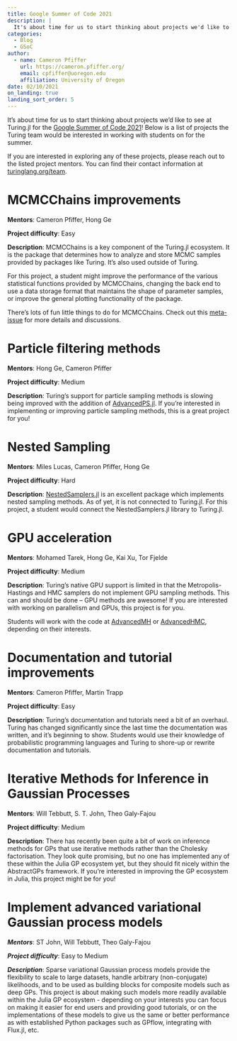 ```yaml
---
title: Google Summer of Code 2021
description: |
  It's about time for us to start thinking about projects we'd like to see at Turing.jl for the Google Summer of Code 2021! Below is a list of projects the Turing team would be interested in working with students on for the summer.
categories:
  - Blog
  - GSoC
author:
  - name: Cameron Pfiffer
    url: https://cameron.pfiffer.org/
    email: cpfiffer@uoregon.edu
    affiliation: University of Oregon
date: 02/10/2021
on_landing: true
landing_sort_order: 5
---
```


It's about time for us to start thinking about projects we'd like to see at Turing.jl for the [Google Summer of Code 2021](https://summerofcode.withgoogle.com/)! Below is a list of projects the Turing team would be interested in working with students on for the summer.

If you are interested in exploring any of these projects, please reach out to the listed project mentors. You can find their contact information at [turinglang.org/team](https://turinglang.org/stable/team).

# MCMCChains improvements

**Mentors**: Cameron Pfiffer, Hong Ge

**Project difficulty**: Easy

**Description**: MCMCChains is a key component of the Turing.jl ecosystem. It is the package that determines how to analyze and store MCMC samples provided by packages like Turing. It's also used outside of Turing.

For this project, a student might improve the performance of the various statistical functions provided by MCMCChains, changing the back end to use a data storage format that maintains the shape of parameter samples, or improve the general plotting functionality of the package.

There's lots of fun little things to do for MCMCChains. Check out this [meta-issue](https://github.com/TuringLang/MCMCChains.jl/issues/246) for more details and discussions.

# Particle filtering methods

**Mentors**: Hong Ge, Cameron Pfiffer

**Project difficulty**: Medium

**Description**: Turing's support for particle sampling methods is slowing being improved with the addition of [AdvancedPS.jl](https://github.com/TuringLang/AdvancedPS.jl). If you're interested in implementing or improving particle sampling methods, this is a great project for you!


# Nested Sampling

**Mentors**: Miles Lucas, Cameron Pfiffer, Hong Ge

**Project difficulty**: Hard

**Description**: [NestedSamplers.jl](https://github.com/TuringLang/NestedSamplers.jl) is an excellent package which implements nested sampling methods. As of yet, it is not connected to Turing.jl. For this project, a student would connect the NestedSamplers.jl library to Turing.jl.

# GPU acceleration

**Mentors**: Mohamed Tarek, Hong Ge, Kai Xu, Tor Fjelde

**Project difficulty**: Medium

**Description**: Turing's native GPU support is limited in that the Metropolis-Hastings and HMC samplers do not implement GPU sampling methods. This can and should be done -- GPU methods are awesome! If you are interested with working on parallelism and GPUs, this project is for you.

Students will work with the code at [AdvancedMH](https://github.com/TuringLang/AdvancedMH.jl) or [AdvancedHMC](https://github.com/TuringLang/AdvancedHMC.jl), depending on their interests.

# Documentation and tutorial improvements

**Mentors**: Cameron Pfiffer, Martin Trapp

**Project difficulty**: Easy

**Description**: Turing's documentation and tutorials need a bit of an overhaul. Turing has changed significantly since the last time the documentation was written, and it's beginning to show. Students would use their knowledge of probabilistic programming languages and Turing to shore-up or rewrite documentation and tutorials.

# Iterative Methods for Inference in Gaussian Processes

**Mentors**: Will Tebbutt, S. T. John, Theo Galy-Fajou

**Project difficulty**: Medium

**Description**: There has recently been quite a bit of work on inference methods for GPs that use iterative methods rather than the Cholesky factorisation. They look quite promising, but no one has implemented any of these within the Julia GP ecosystem yet, but they should fit nicely within the AbstractGPs framework. If you're interested in improving the GP ecosystem in Julia, this project might be for you!

# Implement advanced variational Gaussian process models

***Mentors***: ST John, Will Tebbutt, Theo Galy-Fajou

***Project difficulty***: Easy to Medium

***Description***:  Sparse variational Gaussian process models provide the flexibility to scale to large datasets, handle arbitrary (non-conjugate) likelihoods, and to be used as building blocks for composite models such as deep GPs. This project is about making such models more readily available within the Julia GP ecosystem - depending on your interests you can focus on making it easier for end users and providing good tutorials, or on the implementations of these models to give us the same or better performance as with established Python packages such as GPflow, integrating with Flux.jl, etc.